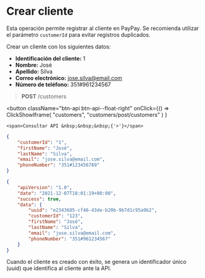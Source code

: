 # Crear cliente

Esta operación permite registrar al cliente en PayPay. Se recomienda utilizar el parámetro `customerId` para evitar registros duplicados.

Crear un cliente con los siguientes datos:

- **Identificación del cliente:** 1
- **Nombre:** José
- **Apellido:** Silva
- **Correo electrónico:** jose.silva@email.com
- **Número de teléfono:** 351#961234567

> **POST** /customers


<button className="btn-api btn-api--float-right"
	onClick={() =>
		ClickShowIframe(
			"customers",
			"customers/post/customers"
		)
	}
>
	<span>Consultar API &nbsp;&nbsp;&nbsp;{'>'}</span>
</button>


<Tabs>
<TabItem value="solicitud" label="Solicitud">

```json
{
	"customerId": "1",
	"firstName": "José",
	"lastName": "Silva",
	"email": "jose.silva@email.com",
	"phoneNumber": "351#123456789"
}
```

</TabItem>
<TabItem value="respuesta" label="Respuesta">

```json
{
	"apiVersion": "1.0",
	"date": "2021-12-07T18:01:19+00:00",
	"success": true,
	"data": {
		"uuid": "e2343605-cf46-43de-b20b-9b7d1c95a9b2",
		"customerId": "123",
		"firstName": "José",
		"lastName": "Silva",
		"email": "jose.silva@email.com",
		"phoneNumber": "351#961234567"
	}
}
```

</TabItem>
</Tabs>

Cuando el cliente es creado con éxito, se genera un identificador único (uuid) que identifica al cliente ante la API.
